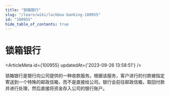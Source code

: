 ```yaml
---
title: "锁箱银行"
slug: "/learn/wiki/lockbox-banking-100955"
id: "100955"
hide_table_of_contents: true
---
```



# 锁箱银行

<ArticleMeta id={100955} updatedAt={'2023-09-26 13:58:51'} />
<div className='border-solid border-b border-t-0 my-4 border-[var(--ifm-color-gray-300)]' />

锁箱银行是银行向公司提供的一种收款服务。根据该服务，客户进行的付款被指定寄送到一个特殊的邮政信箱，而不是直接给公司。银行会前往邮政信箱，取回付款并进行处理，然后直接将资金存入公司的银行账户。
